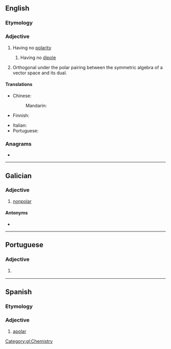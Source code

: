 ==English==

===Etymology===
{{prefix|en|a|polar}}

===Adjective===
{{en-adj|-}}

# Having no [[polarity]]
## {{lb|en|chemistry|physics}} Having no [[dipole]]
# {{lb|en|geometry}} Orthogonal under the polar pairing between the symmetric algebra of a vector space and its dual.

====Translations====
{{trans-top|having no polarity}}
* Chinese:
*: Mandarin: {{t|cmn|非极性|tr=FeiJiXing|sc=Hani}}
* Finnish: {{t|fi|pooliton}}
{{trans-mid}}
* Italian: {{t+|it|apolare}}
* Portuguese: {{t+|pt|apolar}}
{{trans-bottom}}

===Anagrams===
* {{anagrams|en|a=aalopr|laparo-}}

----

==Galician==

===Adjective===
{{gl-adj|f=apolar|pl=apolares}}

# [[nonpolar]]

====Antonyms====
* {{l|gl|polar}}

[[Category:gl:Chemistry]]

----

==Portuguese==

===Adjective===
{{pt-adj|apola|r}}

# {{l|en|apolar}} {{gloss|having no polarity}}

----

==Spanish==

===Etymology===
{{af|es|a-|polar}}

===Adjective===
{{es-adj}}

# [[#English|apolar]]